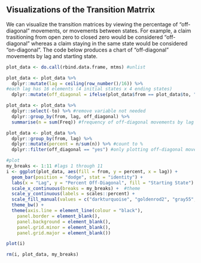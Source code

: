 ## Visualizations of the Transition Matrrix

We can visualize the transition matrices by viewing the percentage of "off-diagonal" movements, or movements between states. For example, a claim trasitioning from open zero to closed zero would be considered "off-diagonal" whereas a claim staying in the same state would be considered "on-diagonal". The code below produces a chart of "off-diagonal" movements by lag and starting state.


```r
plot_data <- do.call(rbind.data.frame, mtms) #unlist 

plot_data <- plot_data %>%
  dplyr::mutate(lag = ceiling(row_number()/16)) %>%
#each lag has 16 elements (4 initial states x 4 ending states)
  dplyr::mutate(off_diagonal = ifelse(plot_data$from == plot_data$to, "no", "yes")) 

plot_data <- plot_data %>%
  dplyr::select(-to) %>% #remove variable not needed
  dplyr::group_by(from, lag, off_diagonal) %>%
  summarise(n = sum(Freq)) #frequency of off-diagonal movements by lag and starting state

plot_data <- plot_data %>%
  dplyr::group_by(from, lag) %>%
  dplyr::mutate(percent = n/sum(n)) %>% #count to %
  dplyr::filter(off_diagonal == "yes") #only plotting off-diagonal movements

#plot
my_breaks <- 1:11 #lags 1 through 11
i <- ggplot(plot_data, aes(fill = from, y = percent, x = lag)) +
  geom_bar(position = "dodge", stat = "identity") +
  labs(x = "Lag", y = "Percent Off-Diagonal", fill = "Starting State") +
  scale_x_continuous(breaks = my_breaks) +  #theme
  scale_y_continuous(labels = scales::percent) +
  scale_fill_manual(values = c("darkturquoise", "goldenrod2", "gray55", "darkblue")) + 
  theme_bw() +
  theme(axis.line = element_line(colour = "black"),
    panel.border = element_blank(),
    panel.background = element_blank(),
    panel.grid.minor = element_blank(),
    panel.grid.major = element_blank())

plot(i)

rm(i, plot_data, my_breaks)

```